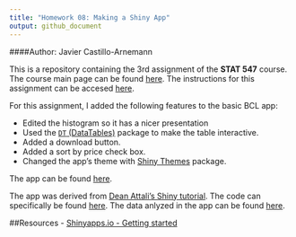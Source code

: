 ```yaml
---
title: "Homework 08: Making a Shiny App"
output: github_document
---
```


####Author: Javier Castillo-Arnemann

This is a repository containing the 3rd assignment of the **STAT 547** course. The course main page can be found [here](http://stat545.com/Classroom). The instructions for this assignment can be accesed [here](http://stat545.com/Classroom/assignments/hw08/hw08.html).

For this assignment, I added the following features to the basic BCL app:

- Edited the histogram so it has a nicer presentation
- Used the [`DT` (DataTables)](https://rstudio.github.io/DT/) package to make the table interactive.
- Added a download button.
- Added a sort by price check box.
- Changed the app's theme with [Shiny Themes](https://rstudio.github.io/shinythemes/) package.

The app can be found [here](https://yavyx.shinyapps.io/bcl_app/).

The app was derived from [Dean Attali's Shiny tutorial](https://deanattali.com/blog/building-shiny-apps-tutorial). The code can specifically be found [here](https://deanattali.com/blog/building-shiny-apps-tutorial/#12-final-shiny-app-code). The data anlyzed in the app can be found [here]().

##Resources
- [Shinyapps.io - Getting started](http://shiny.rstudio.com/articles/shinyapps.html)
